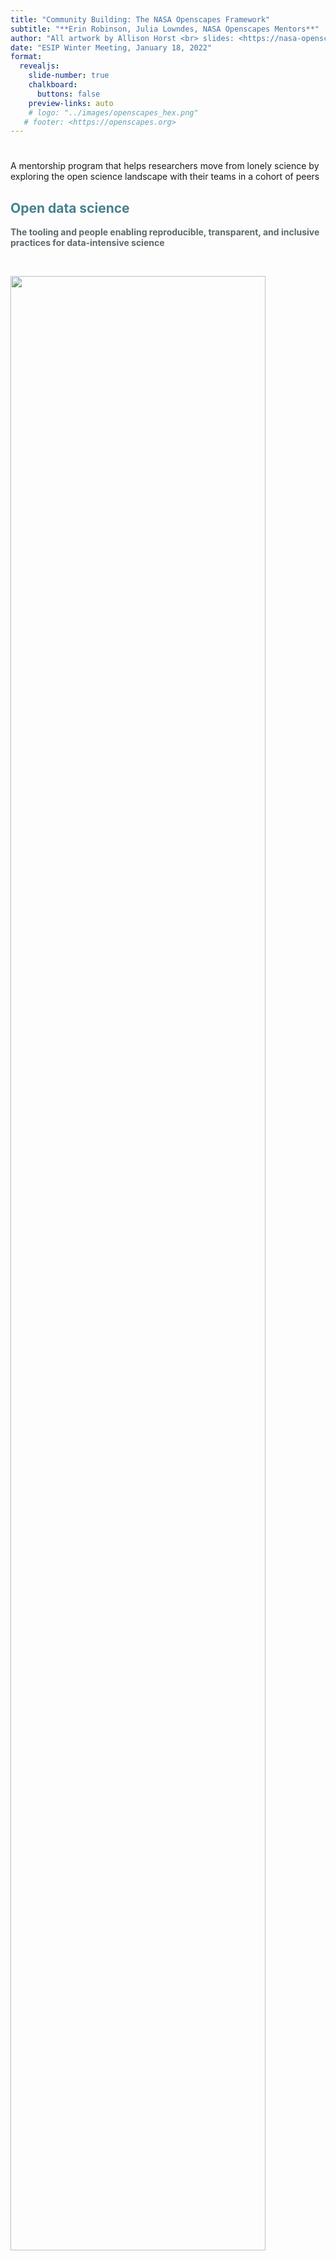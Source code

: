 ```yaml
---
title: "Community Building: The NASA Openscapes Framework" 
subtitle: "**Erin Robinson, Julia Lowndes, NASA Openscapes Mentors**"
author: "All artwork by Allison Horst <br> slides: <https://nasa-openscapes.github.io>"
date: "ESIP Winter Meeting, January 18, 2022"
format:
  revealjs: 
    slide-number: true
    chalkboard: 
      buttons: false
    preview-links: auto
    # logo: "../images/openscapes_hex.png"
   # footer: <https://openscapes.org>
---
```



# {background-image=images/openscapes_champions_landscape.png} 

::: {.notes}
A mentorship program that helps researchers move from lonely science by exploring the open science landscape with their teams in a cohort of peers
:::

## [Open data science]{style="color:#45818e"}


[**The tooling and people enabling reproducible, transparent, and inclusive practices for data-intensive science**]{style="color:#5E696C"}

<br>

![](images/feedbackloop_w_text.png){width=90% fig-align="center"}

::: {.notes}
A beautiful feedback loop: Using similar tooling promotes and streamlines teamwork. And teamwork better equips you to learn new tooling. With this shared mindset, the idea of team becomes ever-broadening, along with your abilities to adapt to an evolving softwarescape.
:::

## [Create space for discussions]{style="color:#45818e"}

::: {.columns}

::: {.column width="50%"}

![](images/zoom_champions_inaugural.png){width=92% fig-align="center"} 

[**Champions Cohort Calls**]{style="color:#45818e"}

[\~7 research teams]{style="color:#5E696C"}

[2x/month]{style="color:#5E696C"}

:::

::: {.column width="50%"}

![](images/openscapes_seaside_chats.jpg){width=92% fig-align="center"} 

[**Seaside Chats**]{style="color:#45818e"}

[Individual teams]{style="color:#5E696C"}

[2x/month]{style="color:#5E696C"}


:::

::::


## [Create place for collaboration]{style="color:#45818e"}


![](images/create_place_screenshot.png){width=92% fig-align="center"} 


## [Open data science in action]{style="color:#45818e"}

![](images/feedbackloop_ex_github.png)

# {background-color="#45818e"} 


**"This isn't just about coding & GitHub, it's about changing the way we do science"** - Dr. Malin Pinsky, Rutgers*

<br>

**"Openscapes has created a new way of thinking about merging empathy and science. That's an invaluable gift to me."** - Dr. Halley Froehlich, UCSB

<br>

**"Openscapes gave me a perspective of how all these open data science tools work together and can be used to bring natural resource conservation and ecology into the 21st century."** - Researcher, NOAA National Marine Fisheries Service 


## [Working more openly and inclusively]{style="color:#45818e"}


![](images/openscapes_theory_of_change.png){fig-align="center"} 

::: {.notes}
Reframe data-intensive research as collaborative effort not an individual burden. students participate in research faster • grant money goes further • co-creating norms promoting diversity, equity & inclusion • new collaborations • on/offboarding • leadership

Biggest lesson: power of research teams & data science to normalize open science
:::

## [Openscapes approach]{style="color:#45818e"}
[[*https://openscapes.org/approach*]{style="color:#45818E"}](https://openscapes.org/approach)

[**Researcher-centered, focused on teams.** Practice and feel safe working openly w/ yourself & your team; then ease into more.]{style="color:#5E696C"}

[**Create space & place to explore & learn.** Cohort Calls, Seaside Chats, Co-Working; GitHub, R, Python, Quarto, Google Drive, Slack; Efficiency Tips & Inclusion Tips.]{style="color:#5E696C"}

[**Cultivate relationships & real connections.** Welcoming folks with diverse backgrounds; meeting where they are; skills to empower immediate work; kinder science.]{style="color:#5E696C"}

[**Learning & iterating, openly.** Not a checklist but a continual practice. Imperfect and messy.]{style="color:#5E696C"}


## [NASA Earthdata & Openscapes]{style="color:#45818e"}


**Supporting Earthdata research teams' migration to the cloud**

<br>

[**The overarching vision**]{style="color:#666666"} [is to support scientific researcher teams using NASA EOSDIS data as they migrate their workflows to the cloud. We are doing this working with NASA Distributed Active Archive Centers (DAACs) over three years by:]{style="color:#666666"}

- [**Develop a cross-DAAC Mentor community**]{style="color:#666666"}
- [**Empower science teams through the Champions program**]{style="color:#666666"}
- [**Scale the Champions program with DAAC Mentors**]{style="color:#666666"} 

[[*https://nasa-openscapes.github.io*]{style="color:#45818E"}](https://nasa-openscapes.github.io)
![](images/nasa-openscapes.png){width=10% fig-align="right"} 

::: {.notes}
- Develop a cross-DAAC Mentor community [of collaborative cloud data instructors, that co-create, curate, and use shared resources ("make once, use often")
- Empower science teams through the Champions programto migrate their download- intensive data analysis workflows to the cloud and open, kinder science
- Scale the Openscapes Champions program with DAAC Mentorsto support more teams transforming their workflows towards open, kinder science and the cloud
:::

## [NASA DAAC Openscapes Mentors]{style="color:#45818e"}

![](images/openscapes_champions_mentors.png){width=70%} 

[Support Mentors towards establishing a common set of NASA Earthdata tutorials that they can then build off their DAAC-specific and science examples]{style="color:#595959"}

- [**Create space & place**]{style="color:#45818E"}

- [**Focus on the common**]{style="color:#45818E"}

- [**Reuse existing**]{style="color:#45818E"}

- [**Contribute to fill gaps - and do so openly**]{style="color:#45818E"}


## [**2021 Cloud Hackathon**]{style="color:#45818e"}


![](images/zoom_2021_nasa_cloud_hackathon.png){fig-align="center"} 


[**65 Openscapes 2i2c JupyterHub AWS instances**]{style="color:#45818E"}

[**50 forks of the Cloud Hackathon GitHub repo**]{style="color:#45818E"}

[**8 hack-team projects presented on Day 5**]{style="color:#45818E"}


## [**2021 Cloud Hackathon Book**]{style="color:#45818e"}

[[*https://nasa-openscapes.github.io/2021-Cloud-Hackathon/*]{style="color:#45818E"}](https://nasa-openscapes.github.io/2021-Cloud-Hackathon/)

![](images/screenshot_2021_cloud_hackathon_book.png){width=70% fig-align="center"} 

# {background-color="#45818e"} 

**"It was a really great week. The tutorials were AMAZING. Everyone did a great job, and everyone was very nice. I really appreciated welcoming environment. I don't have a strong python background. But I was supported in learning all around"** - Hackathon Participant

<br>

**It's worth investing the extra time required to become familiar with cloud computing and the newer python libraries to access and manipulate satellite data. The few hundred lines of code I wrote this week will replace several thousand lines of old code using just numpy! It's also a heck of a lot easier to read and use.** - Hackathon Participant


## [Blog summaries & future work]{style="color:#45818e"}

<br>

[[earthdata.nasa.gov]{style="color:#45818E"}](https://earthdata.nasa.gov/learn/articles/2021-cloud-hackathon)

[[podaac.jpl.nasa.gov]{style="color:#45818E"}](https://podaac.jpl.nasa.gov/announcements/2021-12-15-The-2021-Cloud-Hackathon)

<br>

The tutorials were fantastic, but I struggled to figure out **when** to use the various methods we learned in the tutorials.


## [Tooling & norms for co-creating]{style="color:#45818e"}

![](images/feedbackloop_ex_cocreating.png)

## [Open science as part of the climate movement]{style="color:#45818e"}

![](images/screenshot_ipcc.png){width=60%} ![](images/screenshot_all_we_can_save.png){width=20%}

["**We** speaks to the collective, to collaboration, to community. Addressing the climate crisis...will take everyone."]{style="color:#45818E"}

["**We** speaks to justice...We cannot, we must not, go it alone"]{style="color:#45818E"}

[*Ayana Elizabeth Johnson & Katharine Wilkinson*]{style="color:#45818E"}

# {background-image=images/openscapes_champions_landscape.png} 

::: {.notes}

:::

## [Join us!]{style="color:#45818e"}

<br>

![](images/openscapes_hex.png)

[**NASA Champions Cohort March-April 2022.**]{style="color:#45818E"}

[Learn with your team with a cohort of peers]{style="color:#45818E"}

[Nominate your team by February 1!]{style="color:#45818E"}

[[*nasa-openscapes.github.io/champions*]{style="color:#45818E"}](https://nasa-openscapes.github.io/champions)

<br>

[**ESIP Session: Better Science for Future Us**]{style="color:#45818E"}

[Open science in government]{style="color:#45818E"}

[Friday, Jan 21, 2022 11-12:30 EST]{style="color:#45818E"}

[Details:]{style="color:#45818E"} [*https://sched.co/qkp5*](https://sched.co/qkp5)

## [Thank you to the DAAC Mentors!]{style="color:#45818e"}

![](images/zoom_2021_nasa_mentors.png)

## [Thank you!]{style="color:#45818e"}

We're looking forward to working together!

<br>

![](images/openscapes_hex.png)

slides: <https://nasa-openscapes.github.io/about>

Twitter: [@openscapes](https://twitter.com/openscapes) 

Web: [openscapes.org](https://openscapes.org); [nasa-openscapes.github.io](https://nasa-openscapes.github.io)

Openscapes artwork by Allison Horst


---

:::: {.columns}

::: {.column width="50%"}
![](images/openscapes_fox.png){width=50%} 

[**Erin Robinson, MSc**]{style="color:#5E696C"}

[Co-Director, Openscapes]{style="color:#5E696C"}

[Metadata Game Changers]{style="color:#5E696C"}

[@connector_erin]{style="color:#5E696C"}

![](images/metadatagamechangers_logo.png){width=20%}

:::

::: {.column width="50%"}
![](images/openscapes_hedgehog.png){width=40%}

[**Julia Stewart Lowndes, PhD**]{style="color:#5E696C"}

[Co-Director, Openscapes]{style="color:#5E696C"}

[NCEAS, UCSB]{style="color:#5E696C"}

[@juliesquid]{style="color:#5E696C"}

![](images/nceas_logo.png){width=12%}
:::

::::


